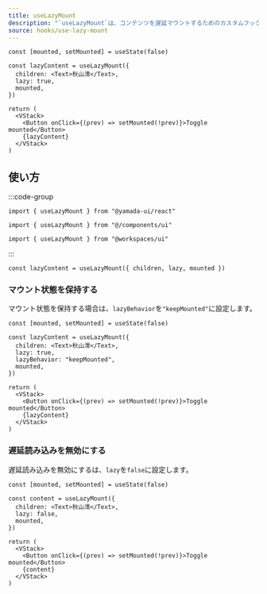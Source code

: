 ```yaml
---
title: useLazyMount
description: "`useLazyMount`は、コンテンツを遅延マウントするためのカスタムフックです。"
source: hooks/use-lazy-mount
---
```


```tsx preview functional client
const [mounted, setMounted] = useState(false)

const lazyContent = useLazyMount({
  children: <Text>秋山澪</Text>,
  lazy: true,
  mounted,
})

return (
  <VStack>
    <Button onClick={(prev) => setMounted(!prev)}>Toggle mounted</Button>
    {lazyContent}
  </VStack>
)
```

## 使い方

:::code-group

```tsx [package]
import { useLazyMount } from "@yamada-ui/react"
```

```tsx [alias]
import { useLazyMount } from "@/components/ui"
```

```tsx [monorepo]
import { useLazyMount } from "@workspaces/ui"
```

:::

```tsx
const lazyContent = useLazyMount({ children, lazy, mounted })
```

### マウント状態を保持する

マウント状態を保持する場合は、`lazyBehavior`を`"keepMounted"`に設定します。

```tsx preview functional client
const [mounted, setMounted] = useState(false)

const lazyContent = useLazyMount({
  children: <Text>秋山澪</Text>,
  lazy: true,
  lazyBehavior: "keepMounted",
  mounted,
})

return (
  <VStack>
    <Button onClick={(prev) => setMounted(!prev)}>Toggle mounted</Button>
    {lazyContent}
  </VStack>
)
```

### 遅延読み込みを無効にする

遅延読み込みを無効にするは、`lazy`を`false`に設定します。

```tsx preview functional client
const [mounted, setMounted] = useState(false)

const content = useLazyMount({
  children: <Text>秋山澪</Text>,
  lazy: false,
  mounted,
})

return (
  <VStack>
    <Button onClick={(prev) => setMounted(!prev)}>Toggle mounted</Button>
    {content}
  </VStack>
)
```
